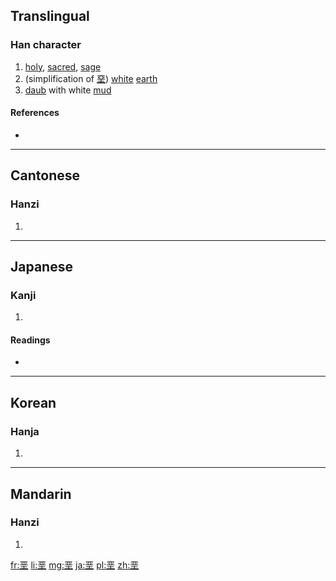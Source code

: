 {{also|堊|聖}}
==Translingual==

===Han character===
{{Han char|rn=32|rad=土|as=06|sn=9|four=|canj=一金土 (MCG)|ids=⿱[[亚]][[土]]}}

# [[holy]], [[sacred]], [[sage]]
# (simplification of [[堊]]) [[white]] [[earth]]
# [[daub]] with white [[mud]]

====References====
* {{Han ref|kx=0228.291|dkj=05085|hdz=10437.100|uh=57A9|ud=22441}}

----

==Cantonese==

===Hanzi===
{{yue-hanzi|jyut=[[ok3]]|y=ok3|tra=堊}}

# {{defn|lang=yue|sort=土06}}

----

==Japanese==

===Kanji===
{{ja-kanji|grade=|rs=土06}}

# {{defn|lang=ja|sort=土06}}

====Readings====
* {{ja-readings|on=[[せい]] (sei), [[しょう]] (shō)|kun=[[ひじり]] (hijiri)}}

----

==Korean==

===Hanja===
{{ko-hanja|hangeul=성|rv=seong|mr=sŏng}}

# {{defn|lang=ko|sort=土06}}

----

==Mandarin==

===Hanzi===
{{cmn-hanzi|tra=堊|pin=[[è]] ([[e4]])|wg=o<sup>4</sup>}}

# {{defn|lang=cmn|sort=土06}}

[[fr:垩]]
[[li:垩]]
[[mg:垩]]
[[ja:垩]]
[[pl:垩]]
[[zh:垩]]